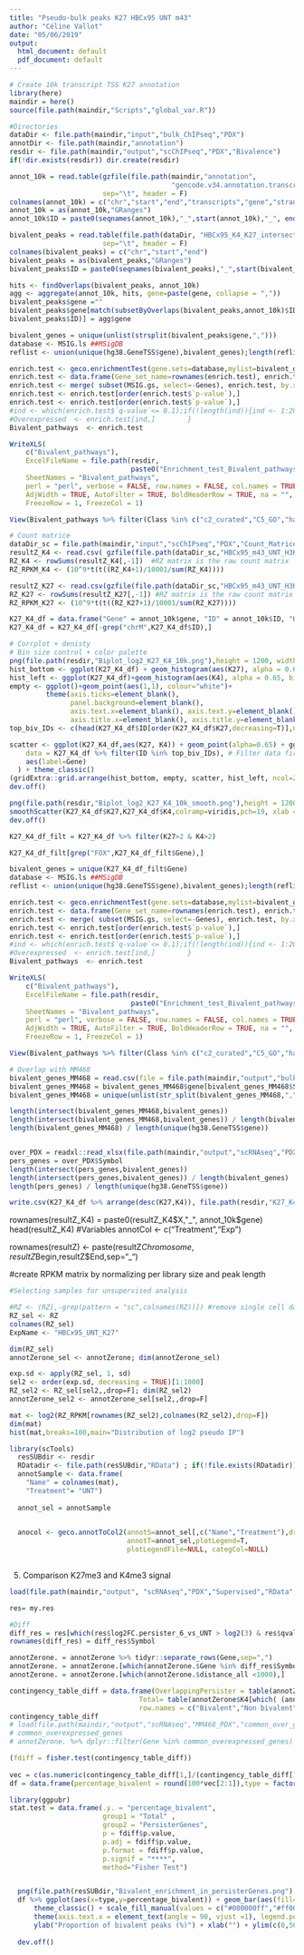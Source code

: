 ```yaml
---
title: "Pseudo-bulk peaks K27 HBCx95 UNT m43"
author: "Céline Vallot"
date: "05/06/2019"
output:
  html_document: default
  pdf_document: default
---
```


```r
# Create 10k transcript TSS K27 annotation 
library(here)
maindir = here()
source(file.path(maindir,"Scripts","global_var.R"))
```

```r
#Directories
dataDir <- file.path(maindir,"input","bulk_ChIPseq","PDX")
annotDir <- file.path(maindir,"annotation")
resdir <- file.path(maindir,"output","scChIPseq","PDX","Bivalence")
if(!dir.exists(resdir)) dir.create(resdir)
```


```r
annot_10k = read.table(gzfile(file.path(maindir,"annotation",
                                        "gencode.v34.annotation.transcriptTSS_10k.bed.gz")),
                       sep="\t", header = F)
colnames(annot_10k) = c("chr","start","end","transcripts","gene","strand")
annot_10k = as(annot_10k,"GRanges")
annot_10k$ID = paste0(seqnames(annot_10k),"_",start(annot_10k),"_", end(annot_10k))

bivalent_peaks = read.table(file.path(dataDir, "HBCx95_K4_K27_intersect_plain.bed"),
                       sep="\t", header = F)
colnames(bivalent_peaks) = c("chr","start","end")
bivalent_peaks = as(bivalent_peaks,"GRanges")
bivalent_peaks$ID = paste0(seqnames(bivalent_peaks),"_",start(bivalent_peaks),"_", end(bivalent_peaks))

hits <- findOverlaps(bivalent_peaks, annot_10k)
agg <- aggregate(annot_10k, hits, gene=paste(gene, collapse = ","))
bivalent_peaks$gene =""
bivalent_peaks$gene[match(subsetByOverlaps(bivalent_peaks,annot_10k)$ID,
bivalent_peaks$ID)] = agg$gene
```

```r
bivalent_genes = unique(unlist(strsplit(bivalent_peaks$gene,",")))
database <- MSIG.ls ##MSigDB
reflist <- union(unique(hg38.GeneTSS$gene),bivalent_genes);length(reflist)

enrich.test <- geco.enrichmentTest(gene.sets=database,mylist=bivalent_genes,possibleIds=reflist)
enrich.test <- data.frame(Gene_set_name=rownames(enrich.test), enrich.test, check.names=FALSE)
enrich.test <- merge( subset(MSIG.gs, select=-Genes), enrich.test, by.x="Gene.Set", by.y="Gene_set_name", all.y=TRUE, sort=FALSE ) ## Get class of gene set
enrich.test <- enrich.test[order(enrich.test$`p-value`),]
enrich.test <- enrich.test[order(enrich.test$`p-value`),]
#ind <- which(enrich.test$`q-value`<= 0.1);if(!length(ind)){ind <- 1:20}
#Overexpressed  <- enrich.test[ind,]		}
Bivalent_pathways  <- enrich.test

WriteXLS(
    c("Bivalent_pathways"),
    ExcelFileName = file.path(resdir,
                              paste0("Enrichment_test_Bivalent_pathways.xlsx")), 
    SheetNames = "Bivalent_pathways",
    perl = "perl", verbose = FALSE, row.names = FALSE, col.names = TRUE,
    AdjWidth = TRUE, AutoFilter = TRUE, BoldHeaderRow = TRUE, na = "",
    FreezeRow = 1, FreezeCol = 1)

View(Bivalent_pathways %>% filter(Class %in% c("c2_curated","C5_GO","hallmark")))

```

    
```r
# Count matrice
dataDir_sc = file.path(maindir,"input","scChIPseq","PDX","Count_Matrices")
resultZ_K4 <- read.csv( gzfile(file.path(dataDir_sc,"HBCx95_m43_UNT_H3K4me3_TSS.tsv.gz")),sep="\t")
RZ_K4 <- rowSums(resultZ_K4[,-1])  #RZ matrix is the raw count matrix
RZ_RPKM_K4 <- (10^9*t(t((RZ_K4+1)/10001/sum(RZ_K4))))

resultZ_K27 <- read.csv(gzfile(file.path(dataDir_sc,"HBCx95_m43_UNT_H3K27me3_TSS.tsv.gz")),sep="\t")
RZ_K27 <- rowSums(resultZ_K27[,-1]) #RZ matrix is the raw count matrix
RZ_RPKM_K27 <- (10^9*t(t((RZ_K27+1)/10001/sum(RZ_K27))))

K27_K4_df = data.frame("Gene" = annot_10k$gene, "ID" = annot_10k$ID, "K27" = log2(RZ_RPKM_K27 + 1), "K4" = log2(RZ_RPKM_K4 + 1) )
K27_K4_df = K27_K4_df[-grep("chrM",K27_K4_df$ID),]

# Corrplot + denisty
# Bin size control + color palette
png(file.path(resdir,"Biplot_log2_K27_K4_10k.png"),height = 1200, width = 1200, res = 150)
hist_bottom <- ggplot(K27_K4_df) + geom_histogram(aes(K27), alpha = 0.65, bins = 150) + theme_classic()
hist_left <- ggplot(K27_K4_df)+geom_histogram(aes(K4), alpha = 0.65, bins = 150) + coord_flip() + theme_classic()
empty <- ggplot()+geom_point(aes(1,1), colour="white")+
         theme(axis.ticks=element_blank(), 
               panel.background=element_blank(), 
               axis.text.x=element_blank(), axis.text.y=element_blank(),           
               axis.title.x=element_blank(), axis.title.y=element_blank())
top_biv_IDs <- c(head(K27_K4_df$ID[order(K27_K4_df$K27,decreasing=T)],n=7), head(K27_K4_df$ID[order(K27_K4_df$K4,decreasing=T)]))

scatter <- ggplot(K27_K4_df,aes(K27, K4)) + geom_point(alpha=0.65) + ggrepel::geom_label_repel( 
    data = K27_K4_df %>% filter(ID %in% top_biv_IDs), # Filter data first
    aes(label=Gene) 
  ) + theme_classic()
(gridExtra::grid.arrange(hist_bottom, empty, scatter, hist_left, ncol=2, nrow=2, widths=c(4, 1), heights=c(1, 4)))
dev.off()

png(file.path(resdir,"Biplot_log2_K27_K4_10k_smooth.png"),height = 1200, width = 1200, res = 150)
smoothScatter(K27_K4_df$K27,K27_K4_df$K4,colramp=viridis,pch=19, xlab ="K27 - log2(RPKM)", ylab = "K4 - log2(log2(RPKM))")
dev.off()

K27_K4_df_filt = K27_K4_df %>% filter(K27>2 & K4>2)

K27_K4_df_filt[grep("FOX",K27_K4_df_filt$Gene),]

bivalent_genes = unique(K27_K4_df_filt$Gene)
database <- MSIG.ls ##MSigDB
reflist <- union(unique(hg38.GeneTSS$gene),bivalent_genes);length(reflist)

enrich.test <- geco.enrichmentTest(gene.sets=database,mylist=bivalent_genes,possibleIds=reflist)
enrich.test <- data.frame(Gene_set_name=rownames(enrich.test), enrich.test, check.names=FALSE)
enrich.test <- merge( subset(MSIG.gs, select=-Genes), enrich.test, by.x="Gene.Set", by.y="Gene_set_name", all.y=TRUE, sort=FALSE ) ## Get class of gene set
enrich.test <- enrich.test[order(enrich.test$`p-value`),]
enrich.test <- enrich.test[order(enrich.test$`p-value`),]
#ind <- which(enrich.test$`q-value`<= 0.1);if(!length(ind)){ind <- 1:20}
#Overexpressed  <- enrich.test[ind,]		}
Bivalent_pathways  <- enrich.test

WriteXLS(
    c("Bivalent_pathways"),
    ExcelFileName = file.path(resdir,
                              paste0("Enrichment_test_Bivalent_pathways_countmat_filt_2.xlsx")), 
    SheetNames = "Bivalent_pathways",
    perl = "perl", verbose = FALSE, row.names = FALSE, col.names = TRUE,
    AdjWidth = TRUE, AutoFilter = TRUE, BoldHeaderRow = TRUE, na = "",
    FreezeRow = 1, FreezeCol = 1)

View(Bivalent_pathways %>% filter(Class %in% c("c2_curated","C5_GO","hallmark")))

# Overlap with MM468
bivalent_genes_MM468 = read.csv(file = file.path(maindir,"output","bulk_ChIPseq","MM468","ChIPreChIP","fisher_pvalue_K27_K4_peak_0.001_0.15.csv"))
bivalent_genes_MM468 = bivalent_genes_MM468$gene[bivalent_genes_MM468$Significant]
bivalent_genes_MM468 = unique(unlist(str_split(bivalent_genes_MM468,",")))

length(intersect(bivalent_genes_MM468,bivalent_genes))
length(intersect(bivalent_genes_MM468,bivalent_genes)) / length(bivalent_genes)
length(bivalent_genes_MM468) / length(unique(hg38.GeneTSS$gene))


over_PDX = readxl::read_xlsx(file.path(maindir,"output","scRNAseq","PDX","Supervised","Tables","Differential_analysis_Limma_logFC_1.58.xlsx"))
pers_genes = over_PDX$Symbol  
length(intersect(pers_genes,bivalent_genes))
length(intersect(pers_genes,bivalent_genes)) / length(bivalent_genes)
length(pers_genes) / length(unique(hg38.GeneTSS$gene))

write.csv(K27_K4_df %>% arrange(desc(K27,K4)), file.path(resdir,"K27_K4_df.csv"))
```


rownames(resultZ_K4) = paste0(resultZ_K4$X,"_", annot_10k$gene)
head(resultZ_K4)
#Variables
annotCol <- c("Treatment","Exp")

rownames(resultZ) <- paste(resultZ$Chromosome,resultZ$Begin,resultZ$End,sep="_")


#create RPKM matrix by normalizing per library size and peak length



```r
#Selecting samples for unsupervised analysis

#RZ <- (RZ[,-grep(pattern = "sc",colnames(RZ))]) #remove single cell datasets from analysis
RZ_sel <- RZ
colnames(RZ_sel)
ExpName <- "HBCx95_UNT_K27"

dim(RZ_sel)
annotZerone_sel <- annotZerone; dim(annotZerone_sel)

exp.sd <- apply(RZ_sel, 1, sd)
sel2 <- order(exp.sd, decreasing = TRUE)[1:1000]
RZ_sel2 <- RZ_sel[sel2,,drop=F]; dim(RZ_sel2)
annotZerone_sel2 <- annotZerone_sel[sel2,,drop=F]

mat <- log2(RZ_RPKM[rownames(RZ_sel2),colnames(RZ_sel2),drop=F])
dim(mat)
hist(mat,breaks=100,main="Distribution of log2 pseudo IP")

```

```r
library(scTools)
  resSUBdir <- resdir
  RDatadir <- file.path(resSUBdir,"RData") ; if(!file.exists(RDatadir)){dir.create(RDatadir)}
  annotSample <- data.frame(
    "Name" = colnames(mat),
    "Treatment"= "UNT")
  
  annot_sel = annotSample
  

  anocol <- geco.annotToCol2(annotS=annot_sel[,c("Name","Treatment"),drop=F],
                             annotT=annot_sel,plotLegend=T,
                             plotLegendFile=NULL, categCol=NULL)
  
```

5. Comparison K27me3 and K4me3 signal
```r
load(file.path(maindir,"output", "scRNAseq","PDX","Supervised","RData","Supervised_res_object_edgeR.Rdata"))

res= my.res

#Diff
diff_res = res[which(res$log2FC.persister_6_vs_UNT > log2(3) & res$qval.persister_6_vs_UNT < 0.01 ), ]
rownames(diff_res) = diff_res$Symbol

annotZerone. = annotZerone %>% tidyr::separate_rows(Gene,sep=",")
annotZerone. = annotZerone.[which(annotZerone.$Gene %in% diff_res$Symbol),]
annotZerone. = annotZerone.[which(annotZerone.$distance_all <1000),]

contingency_table_diff = data.frame(OverlappingPersister = table(annotZerone.$K4)[2:1],
                                Total= table(annotZerone$K4[which( (annotZerone$distance_all < 1000) & !is.na(annotZerone$Gene)) ])[2:1],
                                row.names = c("Bivalent","Non bivalent"))[,c(2,4)]
contingency_table_diff
# load(file.path(maindir,"output","scRNAseq","MM468_PDX","common_over_genes_pers_vs_unt_log2FC1.58.RData"))
# common_overexpressed_genes
# annotZerone. %>% dplyr::filter(Gene %in% common_overexpressed_genes)

(fdiff = fisher.test(contingency_table_diff))
 
vec = c(as.numeric(contingency_table_diff[1,]/(contingency_table_diff[1,]+contingency_table_diff[2,])))
df = data.frame(percentage_bivalent = round(100*vec[2:1]),type = factor(c("Total","PersisterGenes"),levels = c("Total","PersisterGenes")))

library(ggpubr)
stat.test = data.frame(.y. = "percentage_bivalent",
                       group1 = "Total" ,
                       group2 = "PersisterGenes",
                       p = fdiff$p.value,
                       p.adj = fdiff$p.value,
                       p.format = fdiff$p.value,
                       p.signif = "****",
                       method="Fisher Test")


  png(file.path(resSUBdir,"Bivalent_enrichment_in_persisterGenes.png"), res=300, width = 800, height = 1500)
  df %>% ggplot(aes(x=type,y=percentage_bivalent)) + geom_bar(aes(fill=type),stat ="identity", width = 0.5) + stat_pvalue_manual(data=stat.test,label = "p", y.position = 35) + ggtitle(paste0("Bivalent peaks enriched in overexpressed persister genes (PDX)")) +
      theme_classic() + scale_fill_manual(values = c("#000000ff","#ff0000ff"))  +
      theme(axis.text.x = element_text(angle = 90, vjust =1), legend.position = "None") +
      ylab("Proportion of bivalent peaks (%)") + xlab("") + ylim(c(0,50))
  
  dev.off()

```



